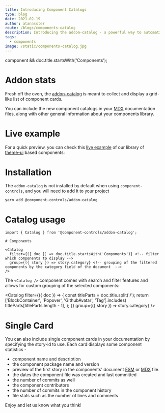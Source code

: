 ```yaml
---
title: Introducing Component Catalogs
type: blog
date: 2021-02-19
author: atanasster
route: /blogs/components-catalog
description: Introducing the addon-catalog - a powerful way to automatically create catalog pages from your existing components story examples.
tags:
  - components
image: /static/components-catalog.jpg
---
```



  component && doc.title.startsWith('Components');

# Addon stats

Fresh off the oven, the [addon-catalog](https://github.com/ccontrols/component-controls/tree/master/plugins/addon-catalog) is meant to collect and display a grid-like list of component cards.

You can include the new component catalogs in your [MDX](https://component-controls.com/tutorial/esmodules-stories) documentation files, along with other general information about your components library.

# Live example

For a quick preview, you can check this [live example](/api/components-index) of our library of [theme-ui](https://theme-ui.com) based components:

# Installation

The `addon-catalog` is not installed by default when using `component-controls`, and you will need to add it to your project

```
yarn add @component-controls/addon-catalog
```

# Catalog usage

```mdx:title=Components/index.mdx
import { Catalog } from '@component-controls/addon-catalog';

# Components

<Catalog
  filter={({ doc }) => doc.title.startsWith('Components')} <!-- filter which components to display -->
  group={({ story }) => story.category} <!-- grouping of the filtered components by the category field of the document  -->
/>
```

The `<Catalog />` component comes with search and filter features and allows for custom grouping of the selected components:

<Catalog
  filter={({ doc }) => {
    const titleParts = doc.title.split('/');
    return ['BlockContainer', 'Popover', 'GithubAvatar', 'Tag'].includes(
      titleParts[titleParts.length - 1],
    );
  }}
  group={({ story }) => story.category}
/>

# Single Card

You can also include single component cards in your documentation by specifying the story-id to use. Each card displays some component statistics -

- component name and description
- the component package name and version
- preview of the first story in the components' document [ESM](https://component-controls.com/tutorial/esmodules-stories) or [MDX](https://component-controls.com/tutorial/esmodules-stories) file.
- the dates the component file was created and last committed
- the number of commits as well
- the component contributors
- the number of commits in the component history
- file stats such as the number of lines and comments

<Playground>
  <ComponentCard id="components-githubavatarlist--overview" />
</Playground>

Enjoy and let us know what you think!
